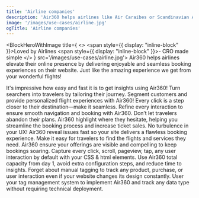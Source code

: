 ```yaml
---
title: 'Airline companies'
description: 'Air360 helps airlines like Air Caraibes or Scandinavian Airlines elevate their online presence by delivering personalized, seamless booking experiences tailored to each traveler’s unique preferences. By pinpointing areas where users face difficulties, from flight selection to checkout, Air360 ensures that every potential bottleneck is smoothed over, increasing booking conversions and customer loyalty.'
image: '/images/use-cases/airline.jpg'
ogTitle: 'Airline companies'
---
```


<BlockHeroWithImage title={
    <>
      <span style={{ display: "inline-block" }}>Loved by Airlines</span> <span style={{ display: "inline-block" }}>- CRO made simple</span>
    </>
  } src='/images/use-cases/airline.jpg'>
  Air360 helps airlines elevate their online presence by delivering enjoyable and seamless booking experiences on their website. Just like the amazing experience we get from your wonderful flights! 
</BlockHeroWithImage>

<ShowcaseLogos>
  <SAS />
  <Aircaraibes />
</ShowcaseLogos>

<BlockTestimonial name='Aircaribes' src='/logo-brand/air-caraibes.svg'>
  It's impressive how easy and fast it is to get insights using Air360!
</BlockTestimonial>

<SlideFeature title='How does Air360 help airlines?'>
  <Slide title='Create experiences that convert' src='/images/use-cases/slides/slide1.webp' shadow={false}>
    Turn searchers into travelers by tailoring their journey. Segment customers and provide personalized flight experiences with Air360!
  </Slide>
  <Slide title='The best possible version of every page' src='/images/use-cases/slides/slide2.webp' shadow={false}>
    Every click is a step closer to their destination—make it seamless. Refine every interaction to ensure smooth navigation and booking with Air360.
  </Slide>
  <Slide title='Simplify the booking experience' src='/images/use-cases/slides/slide3.webp' shadow={false}>
    Don’t let travelers abandon their plans. Air360 highlight where they hesitate, helping you streamline the booking process and increase ticket sales.
  </Slide>
  <Slide title='Keep your site running smoothly' src='/images/use-cases/slides/slide4.webp' shadow={false}>
    No turbulence in your UX! Air360 reveal issues fast so your site delivers a flawless booking experience.
  </Slide>
  <Slide title='Keep your customers happy' src='/images/use-cases/slides/slide5.webp' shadow={false}>
    Make it easy for travelers to find the flights and services they need. Air360 ensure your offerings are visible and compelling to keep bookings soaring.
  </Slide>
</SlideFeature>

<GalleryBlocks title='We are different'>
  <Block title='Auto-Tracking' icon='robot-astromech' color='orange'>
    Capture every click, scroll, pageview, tap, any user interaction by default with your CSS & html elements.
  </Block>
  <Block title='Plug and Play' icon='bolt' color='purple'>
    Use Air360 total capacity from day 1, avoid extra configuration steps, and reduce time to insights.
  </Block>
  <Block title='Tagless' icon='tag' color='orange'>
    Forget about manual tagging to track any product, purchase, or user interaction even if your website changes its design constantly.
  </Block>
  <Block title='Codeless' icon='code' color='purple'>
    User your tag management system to implement Air360 and track any data type without requiring technical deployment.
  </Block>
</GalleryBlocks>

<BlockSection lp>
  <LaundryList items={['Create experiences that convert', 'The best possible version of every page', 'Simplify the booking experience', 'Keep your site running smoothly', 'Keep your customers happy']} />
</BlockSection>

<BlockFeature title='Everything you need to create the best possible user experience'>
  <Feature name='Auto-tracking' icon='robot-astromech' />
  <Feature name='Custom data collection' icon='database' />
  <Feature name='No-code error detection' icon='message-exclamation' />
  <Feature name='Advanced segments' icon='square-kanban' />
  <Feature name='Funnel analysis' icon='filter-circle-dollar' />
  <Feature name='User journeys' icon='cart-shopping' />
  <Feature name='On-page analysis' icon='user-magnifying-glass' />
  <Feature name='Session replays' icon='clapperboard-play' />
</BlockFeature>

<BlockSection className='mb-15'>
  <IncreaseConversion />
</BlockSection>
